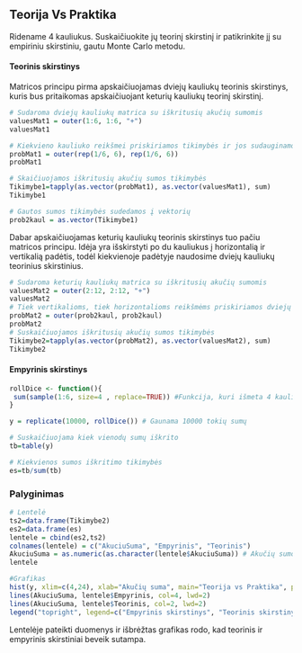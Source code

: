 ## Teorija Vs Praktika

Ridename 4 kauliukus. Suskaičiuokite jų teorinį skirstinį ir patikrinkite jį su empiriniu skirstiniu, gautu Monte Carlo metodu.

#### Teorinis skirstinys

Matricos principu pirma apskaičiuojamas dviejų kauliukų teorinis skirstinys, kuris bus pritaikomas apskaičiuojant keturių kauliukų teorinį skirstinį. 

```r
# Sudaroma dviejų kauliukų matrica su iškritusių akučių sumomis
valuesMat1 = outer(1:6, 1:6, "+")  
valuesMat1

# Kiekvieno kauliuko reikšmei priskiriamos tikimybės ir jos sudauginamos
probMat1 = outer(rep(1/6, 6), rep(1/6, 6))
probMat1

# Skaičiuojamos iškritusių akučių sumos tikimybės
Tikimybe1=tapply(as.vector(probMat1), as.vector(valuesMat1), sum)
Tikimybe1

# Gautos sumos tikimybės sudedamos į vektorių
prob2kaul = as.vector(Tikimybe1)
```

Dabar apskaičiuojamas keturių kauliukų teorinis skirstinys tuo pačiu matricos principu. Idėja yra išskirstyti po du kauliukus į horizontalią ir vertikalią padėtis, todėl kiekvienoje padėtyje naudosime dviejų kauliukų teorinius skirstinius.

```r
# Sudaroma keturių kauliukų matrica su iškritusių akučių sumomis
valuesMat2 = outer(2:12, 2:12, "+") 
valuesMat2
# Tiek vertikalioms, tiek horizontalioms reikšmėms priskiriamos dviejų kauliukų teorinio skirstinio reikšmės ir sudauginamos
probMat2 = outer(prob2kaul, prob2kaul)
probMat2
# Suskaičiuojamos iškritusių akučių sumos tikimybės
Tikimybe2=tapply(as.vector(probMat2), as.vector(valuesMat2), sum)
Tikimybe2
```

#### Empyrinis skirstinys

```r
rollDice <- function(){  
 sum(sample(1:6, size=4 , replace=TRUE)) #Funkcija, kuri išmeta 4 kauliukų akučių sumą 
}

y = replicate(10000, rollDice()) # Gaunama 10000 tokių sumų

# Suskaičiuojama kiek vienodų sumų iškrito 
tb=table(y) 

# Kiekvienos sumos iškritimo tikimybės
es=tb/sum(tb) 
```

### Palyginimas

```r
# Lentelė
ts2=data.frame(Tikimybe2)
es2=data.frame(es)
lentele = cbind(es2,ts2)
colnames(lentele) = c("AkuciuSuma", "Empyrinis", "Teorinis")
AkuciuSuma = as.numeric(as.character(lentele$AkuciuSuma)) # Akučių sumos stulpelio reikšmės paverčiamos iš vardinių į skaitines
lentele

#Grafikas
hist(y, xlim=c(4,24), xlab="Akučių suma", main="Teorija vs Praktika", probability = T)
lines(AkuciuSuma, lentele$Empyrinis, col=4, lwd=2)
lines(AkuciuSuma, lentele$Teorinis, col=2, lwd=2)
legend("topright", legend=c("Empyrinis skirstinys", "Teorinis skirstinys"), col=c(4,2), lwd=2, cex=0.6)
```

Lentelėje pateikti duomenys ir išbrėžtas grafikas rodo, kad teorinis ir empyrinis skirstiniai beveik sutampa.  



